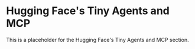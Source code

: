 # Hugging Face's Tiny Agents and MCP

This is a placeholder for the Hugging Face's Tiny Agents and MCP section. 